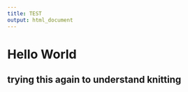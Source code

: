 ```yaml
---
title: TEST
output: html_document
---
```

# Hello World

## trying this again to understand knitting